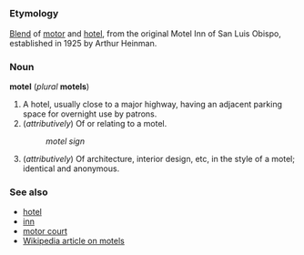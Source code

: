 =={{en}}==
===Etymology===
[[Blend]] of [[motor]] and [[hotel]], from the original Motel Inn of San Luis Obispo, established in 1925 by Arthur Heinman.

===Noun===
'''motel''' (''plural'' '''motels''')

#A hotel, usually close to a major highway, having an adjacent parking space for overnight use by patrons.
#(''attributively'') Of or relating to a motel.
#:''motel sign''
#(''attributively'') Of architecture, interior design, etc, in the style of a motel; identical and anonymous.

===See also===
*[[hotel]]
*[[inn]]
*[[motor court]]
*[[w:motel|Wikipedia article on motels]]
